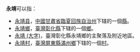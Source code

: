 '''永靖'''可以指：
*[[永靖县|永靖县]]，[[中國|中國]][[甘肅省|甘肅省]][[臨夏回族自治州|臨夏回族自治州]]下辖的一個[[縣|縣]]。
*[[永靖鄉|永靖鄉]]，[[臺灣|臺灣]][[彰化縣|彰化縣]]下辖的一個[[鄉|鄉]]。
*[[永靖_(大字)|永靖 (大字)]]，臺灣彰化縣永靖鄉的主聚落及附近地區。
*[[永靖村|永靖村]]，[[臺灣|臺灣]][[屏東縣|屏東縣]][[滿州鄉|滿州鄉]]下辖的一個[[村|村]]。
{{disambig|Cat=二字地名消歧義}}